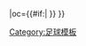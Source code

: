 {{fb team |t=-{zh-hans:贝伦人; zh-hk:比蘭倫斯;}- |tan=貝倫人足球俱樂部 |tc=POR |abb={{#if:{{{abb|}}}|BEL{{0}}}} |oc={{#if:{{{oc|}}}|{{{oc}}} }} }}<!--
--><noinclude>[[Category:足球模板]]</noinclude>